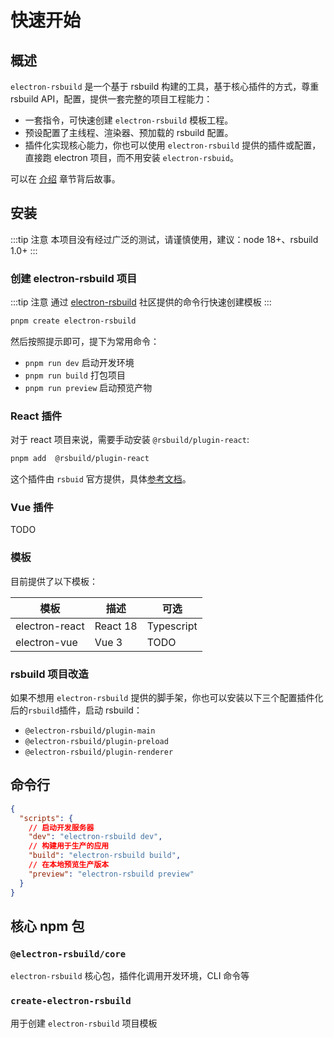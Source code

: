 # 快速开始

## 概述

`electron-rsbuild` 是一个基于 rsbuild 构建的工具，基于核心插件的方式，尊重 rsbuild API，配置，提供一套完整的项目工程能力：

- 一套指令，可快速创建 `electron-rsbuild` 模板工程。
- 预设配置了主线程、渲染器、预加载的 rsbuild 配置。
- 插件化实现核心能力，你也可以使用 `electron-rsbuild` 提供的插件或配置，直接跑 electron 项目，而不用安装 `electron-rsbuid`。

可以在 [介绍](/guide/introduction) 章节背后故事。

## 安装

:::tip 注意
本项目没有经过广泛的测试，请谨慎使用，建议：node 18+、rsbuild 1.0+
:::

### 创建 electron-rsbuild 项目

:::tip 注意
通过 [electron-rsbuild](https://github.com/electron/electron) 社区提供的命令行快速创建模板
:::

```bash
pnpm create electron-rsbuild
```

然后按照提示即可，提下为常用命令：

- `pnpm run dev` 启动开发环境
- `pnpm run build` 打包项目
- `pnpm run preview` 启动预览产物

### React 插件

对于 react 项目来说，需要手动安装 `@rsbuild/plugin-react`:

```bash
pnpm add  @rsbuild/plugin-react
```

这个插件由 `rsbuid` 官方提供，具体[参考文档](https://rsbuild.dev/zh/plugins/list/plugin-react)。

### Vue 插件

TODO

### 模板

目前提供了以下模板：

| 模板           | 描述     | 可选       |
| -------------- | -------- | ---------- |
| electron-react | React 18 | Typescript |
| electron-vue   | Vue 3    | TODO       |

### rsbuild 项目改造

如果不想用 `electron-rsbuild` 提供的脚手架，你也可以安装以下三个配置插件化后的`rsbuild`插件，启动 rsbuild：

- `@electron-rsbuild/plugin-main`
- `@electron-rsbuild/plugin-preload`
- `@electron-rsbuild/plugin-renderer`

## 命令行

```json title="package.json"
{
  "scripts": {
    // 启动开发服务器
    "dev": "electron-rsbuild dev",
    // 构建用于生产的应用
    "build": "electron-rsbuild build",
    // 在本地预览生产版本
    "preview": "electron-rsbuild preview"
  }
}
```

## 核心 npm 包

### `@electron-rsbuild/core`

`electron-rsbuild` 核心包，插件化调用开发环境，CLI 命令等

### `create-electron-rsbuild`

用于创建 `electron-rsbuild` 项目模板
